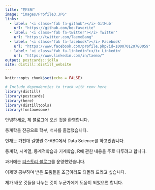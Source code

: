 ```yaml
---
title: "방태모"
image: "images/Profile3.JPG"
links:
  - label: '<i class="fab fa-github"></i> GitHub'
    url: "https://github.com/be-favorite"
  - label: '<i class="fab fa-twitter"></i> Twitter'
    url: "https://twitter.com/TaemoBang"
  - label: '<i class="fab fa-facebook"></i> Facebook'
    url: "https://www.facebook.com/profile.php?id=100070120780059"
  - label: '<i class="fab fa-linkedin"></i> Linkedin'
    url: "https://www.linkedin.com/in/taemo/"
output: postcards::jolla
site: distill::distill_website
---
```


```r
knitr::opts_chunk$set(echo = FALSE)
```

```r
# Include dependencies to track with renv here
library(distill)
library(postcards)
library(here)
library(distilltools)
library(fontawesome)
```

안녕하세요, 제 블로그에 오신 것을 환영합니다.

통계학을 전공으로 학부, 석사를 졸업했습니다.

현재는 가천대 길병원 G-ABC에서 Data Science를 하고있습니다. 

통계학, 시계열, 통계적학습과 기계학습, R에 관한 내용을 주로 다루려고 합니다.

과거에는 [티스토리 블로그](https://be-favorite.tistory.com)를 운영했었습니다. 

이제껏 공부하며 받은 도움들을 조금이라도 되돌려 드리고 싶습니다.

제가 배운 것들을 나누는 것이 누군가에게 도움이 되었으면 합니다.